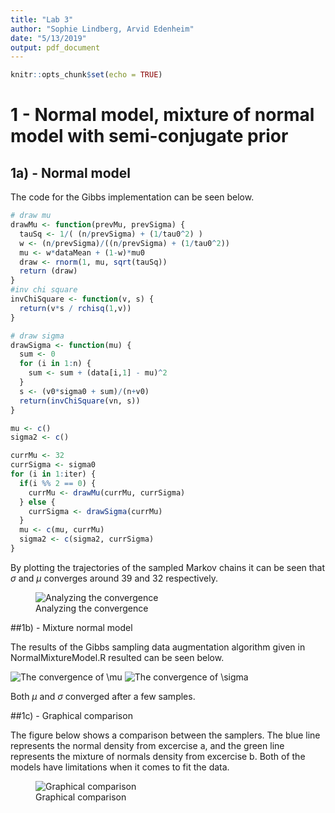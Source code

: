 ```yaml
---
title: "Lab 3"
author: "Sophie Lindberg, Arvid Edenheim"
date: "5/13/2019"
output: pdf_document
---
```


```r
knitr::opts_chunk$set(echo = TRUE)
```

\newpage

# 1 - Normal model, mixture of normal model with semi-conjugate prior

## 1a) - Normal model

The code for the Gibbs implementation can be seen below. 

```r
# draw mu 
drawMu <- function(prevMu, prevSigma) {
  tauSq <- 1/( (n/prevSigma) + (1/tau0^2) ) 
  w <- (n/prevSigma)/((n/prevSigma) + (1/tau0^2))
  mu <- w*dataMean + (1-w)*mu0
  draw <- rnorm(1, mu, sqrt(tauSq))
  return (draw)
}
#inv chi square
invChiSquare <- function(v, s) {
  return(v*s / rchisq(1,v))
}

# draw sigma 
drawSigma <- function(mu) {
  sum <- 0 
  for (i in 1:n) {
    sum <- sum + (data[i,1] - mu)^2
  }
  s <- (v0*sigma0 + sum)/(n+v0)
  return(invChiSquare(vn, s))
}

mu <- c()
sigma2 <- c()

currMu <- 32 
currSigma <- sigma0
for (i in 1:iter) {
  if(i %% 2 == 0) {
    currMu <- drawMu(currMu, currSigma)
  } else {
    currSigma <- drawSigma(currMu) 
  }
  mu <- c(mu, currMu)
  sigma2 <- c(sigma2, currSigma)
}

```
By plotting the trajectories of the sampled Markov chains it can be seen that $\sigma$ and $\mu$ converges around 39 and 32 respectively. 

![Analyzing the convergence](plots/3_1_a.png)

##1b) - Mixture normal model

The results of the Gibbs sampling data augmentation algorithm given in NormalMixtureModel.R resulted can be seen below. 

![The convergence of $\mu$ ](plots/lab3_1b_mu.png)
![The convergence of $\sigma$ ](plots/lab3_1b_sigma.png)

Both $\mu$ and $\sigma$ converged after a few samples. 

##1c) - Graphical comparison

The figure below shows a comparison between the samplers. The blue line represents the normal density from excercise a, and the green line represents the mixture of normals density from excercise b. Both of the models have limitations when it comes to fit the data. 

![Graphical comparison ](plots/lab3_1c.png)

